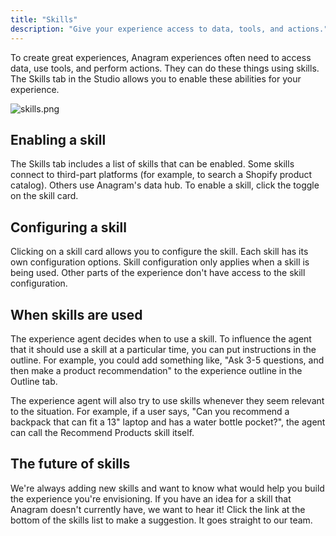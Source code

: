 ```yaml
---
title: "Skills"
description: "Give your experience access to data, tools, and actions."
---
```


To create great experiences, Anagram experiences often need to access data, use tools, and perform actions. They can do these things using skills. The Skills tab in the Studio allows you to enable these abilities for your experience.

![skills.png](/images/skills.png)

## Enabling a skill

The Skills tab includes a list of skills that can be enabled. Some skills connect to third-part platforms (for example, to search a Shopify product catalog). Others use Anagram's data hub. To enable a skill, click the toggle on the skill card.

## Configuring a skill

Clicking on a skill card allows you to configure the skill. Each skill has its own configuration options. Skill configuration only applies when a skill is being used. Other parts of the experience don't have access to the skill configuration.

## When skills are used

The experience agent decides when to use a skill. To influence the agent that it should use a skill at a particular time, you can put instructions in the outline. For example, you could add something like, "Ask 3-5 questions, and then make a product recommendation" to the experience outline in the Outline tab.

The experience agent will also try to use skills whenever they seem relevant to the situation. For example, if a user says, "Can you recommend a backpack that can fit a 13" laptop and has a water bottle pocket?", the agent can call the Recommend Products skill itself.

## The future of skills

We're always adding new skills and want to know what would help you build the experience you're envisioning. If you have an idea for a skill that Anagram doesn't currently have, we want to hear it! Click the link at the bottom of the skills list to make a suggestion. It goes straight to our team.